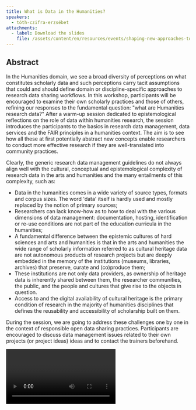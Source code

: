 ```yaml
---
title: What is Data in the Humanities?
speakers:
  - tóth-czifra-erzsébet
attachments:
  - label: Download the slides
    file: /assets/content/en/resources/events/shaping-new-approaches-to-data-management-in-arts-and-humanities/sessions/1/2.1 Toth-Czifra.pdf
---
```

## Abstract

In the Humanities domain, we see a broad diversity of perceptions on what constitutes scholarly data and such perceptions carry tacit assumptions that could and should define domain or discipline-specific approaches to research data sharing workflows. In this workshop, participants will be encouraged to examine their own scholarly practices and those of others, refining our responses to the fundamental question: "what are Humanities research data?" After a warm-up session dedicated to epistemological reflections on the role of data within humanities research, the session introduces the participants to the basics in research data management, data services and the FAIR principles in a humanities context. The aim is to see how all these at first potentially abstract new concepts enable researchers to conduct more effective research if they are well-translated into community practices.

Clearly, the generic research data management guidelines do not always align well with the cultural, conceptual and epistemological complexity of research data in the arts and humanities and the many entailments of this complexity, such as:

* Data in the humanities comes in a wide variety of source types, formats and corpus sizes. The word 'data' itself is hardly used and mostly replaced by the notion of primary sources;
* Researchers can lack know-how as to how to deal with the various dimensions of data management: documentation, hosting, identification or re-use conditions are not part of the education curricula in the humanities;
* A fundamental difference between the epistemic cultures of hard sciences and arts and humanities is that in the arts and humanities the wide range of scholarly information referred to as cultural heritage data are not autonomous products of research projects but are deeply embedded in the memory of the institutions (museums, libraries, archives) that preserve, curate and (co)produce them;
* These institutions are not only data providers, as ownership of heritage data is inherently shared between them, the researcher communities, the public, and the people and cultures that give rise to the objects in question.
* Access to and the digital availability of cultural heritage is the primary condition of research in the majority of humanities disciplines that defines the reusability and accessibility of scholarship built on them.

During the session, we are going to address these challenges one by one in the context of responsible open data sharing practices. Participants are encouraged to discuss data management issues related to their own projects (or project ideas) ideas and to contact the trainers beforehand.

<Video provider="youtube" id="Zqrkf7scGJA">
  Erzsébet Tóth-Czifra - What is data in the humanities?
</Video>

